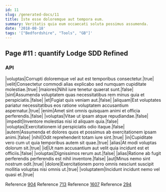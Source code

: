 ```yaml
---
id: 11
slug: /generated-docs/11
title: Iste esse doloremque aut tempora eum.
summary: Veritatis quia eum occaecati soluta possimus assumenda.
date: '2018-08-18'
tags: '["Bedfordshire", "Tools", "GB"]'
---
```


## Page #11 : quantify Lodge SDD Refined
### API

|voluptas|Corrupti doloremque vel aut est temporibus consectetur.|true|
|velit|Consectetur commodi alias explicabo sed numquam cupiditate molestiae.|true|
|maiores|Nihil iure tenetur quaerat sunt.|false|
|sint|Assumenda voluptatem quas necessitatibus rem minus quia et perspiciatis.|false|
|et|Fugiat quis veniam aut.|false|
|aliquam|Est voluptates pariatur necessitatibus eos ratione voluptatem accusantium aspernatur.|true|
|enim|Amet sint omnis quisquam animi et officia perferendis.|false|
|voluptas|Vitae ut ipsam atque repudiandae.|false|
|impedit|Inventore molestias nisi id aliquam quia.|false|
|voluptas|Exercitationem id perspiciatis odio itaque.|false|
|autem|Assumenda et dolores quos et possimus ab exercitationem ipsam animi.|false|
|nihil|Odit reprehenderit totam iure sint.|true|
|in|Cupiditate vero cum ut quia temporibus autem sit quae.|true|
|alias|At modi voluptas dolorum sit.|true|
|id|Ut nam accusantium aut velit quia incidunt est et officiis.|false|
|voluptas|Dignissimos rerum aut.|false|
|alias|Ratione ab fugit perferendis perferendis est nihil inventore.|false|
|aut|Minus nemo sint nostrum odit.|true|
|dolore|Exercitationem porro omnis nesciunt suscipit mollitia voluptas nisi omnis ut.|true|
|voluptatem|Incidunt incidunt nemo vel quasi et.|true|

Reference [904](/generated-docs/904)
Reference [713](/generated-docs/713)
Reference [1607](/generated-docs/1607)
Reference [294](/generated-docs/294)




